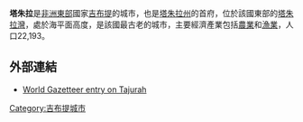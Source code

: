 {{Infobox settlement
|official_name = 塔朱拉
|native_name = 
|image_skyline = Tagore.jpg
|imagesize = 250px
|image_caption = 
|image_flag = 
|image_seal = 
|image_map = 
|map_caption = 
|pushpin_map = Djibouti
|pushpin_label_position = bottom
|pushpin_mapsize        = 300
|pushpin_map_caption    = 
|coordinates_region = DJ
|subdivision_type = 國家
|subdivision_type1 = 州
|subdivision_name = {{flag|Djibouti}}
|subdivision_name1 = [[塔朱拉州|塔朱拉州]]
|subdivision_type2 = 
|subdivision_name2 = 
|established_title = 
|established_date =
|government_type = 
|leader_title = 
|leader_name = 
|area_magnitude = 
|area_total_sq_mi =
|area_total_km2 = 
|area_land_sq_mi =
|area_land_km2 = 
|area_urban_sq_mi = 
|area_urban_km2 = 
|area_metro_km2 = 
|area_metro_sq_mi = 
|population_as_of=
|population_footnotes =
|population_total =  22193
|population_urban = 
|population_metro =
|population_density_sq_mi = 
|population_density_km2 =
|timezone = 
|utc_offset = 
|timezone_DST =
|utc_offset_DST = 
|latd=11|latm=47|lats=|latNS=N
|longd=42|longm=53|longs=|longEW=E
|elevation_footnotes=
|elevation_m = 0
|elevation_ft = 
|postal_code_type = 
|postal_code = 
|area_code = 
|website = 
|footnotes =
}}

'''塔朱拉'''是[[非洲東部|非洲東部]]國家[[吉布提|吉布提]]的城市，也是[[塔朱拉州|塔朱拉州]]的首府，位於該國東部的[[塔朱拉灣|塔朱拉灣]]，處於海平面高度，是該國最古老的城市，主要經濟產業包括[[農業|農業]]和[[漁業|漁業]]，人口22,193。

==外部連結==
*[https://archive.is/20130209174724/http://www.world-gazetteer.com/wg.php?x=1153974253&men=gpro&lng=en&dat=32&geo=347097831&srt=npan&col=aohdq&geo=366466289 World Gazetteer entry on Tajurah]

{{coord|11|47|N|42|53|E|region:DJ_type:city|display=title}}
{{Djibouti-stub}}

[[Category:吉布提城市|Category:吉布提城市]]